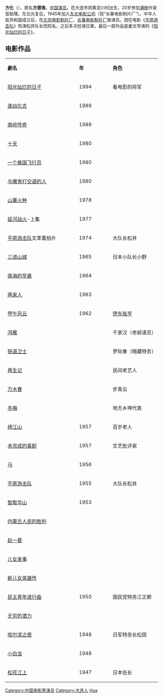 {{BLP unsourced|time=2021-08-05T00:04:44+00:00}}
{{藝人
|姓名 = 方化
|類型 = 男演員
|圖片 = 
|圖片尺寸 = 
|圖片簡介 = 
|原名 = 方德海
|英文名 = 
|暱稱 = 
|其他藝名 = 
|國籍 = {{PRC}}
|民族 = 
|籍貫 = 
|出生日期 = {{birth_date|1925|8|30}}
|出生地點 = [[中华民国|中华民国]][[大连市|大连市]]
|逝世日期 = 
|逝世地點 = {{CHN}}[[北京市|北京市]]
|職業 = 电影[[演員|演員]] 
|出道作 = 
|網站 = 
|獎項 = 
|IMDb = 
}}
'''方化'''（{{bd|1925年|8月30日|1994年|11月7日|catIdx=F}}），原名'''方德海'''，[[中国|中国]][[演员|演员]]。在大连市郊黄泥川村出生，20岁参加[[满映|满映]]作录音助理。东北光复后，1945年加入[[东北电影公司|东北电影公司]]（现“长春电影制片厂”）。中华人民共和国成立后，在[[北京电影制片厂|北京电影制片厂]]、[[长春电影制片厂|长春电影制片厂]]做演员。因在电影《[[平原游击队|平原游击队]]》饰演松井队长而知名，之后多次扮演日軍。最后一部作品是姜文导演的《[[阳光灿烂的日子|阳光灿烂的日子]]》。
　　
==电影作品==
{|class="wikitable" width="30%"
|- style="background:snow; color:black" align=center
|style="width:15%"|'''劇名'''||style="width:5%"|'''年'''||style="width:10%"|'''角色'''
|-
|[[阳光灿烂的日子|阳光灿烂的日子]]||1994||看电影的将军
|-
|[[逢凶化吉|逢凶化吉]]||1989|| 　　    
|-
|[[南岭传奇|南岭传奇]]||1988||
|-
|[[十天|十天]]||1980||
|-
|[[一个美国飞行员|一个美国飞行员]]||1980||
|-
|[[与魔鬼打交道的人|与魔鬼打交道的人]]||1980||
|-
|[[山寨火种|山寨火种]]||1978||
|-
|[[延河战火|延河战火]]-上集||1977||
|-
|[[平原游击队|平原游击队]]文革重拍片||1974||大队长松井
|-
|[[三进山城|三进山城]]||1965||日本小队长小野
|-
|[[南海的早晨|南海的早晨]]||1964||
|-
|[[两家人|两家人]]||1963||
|-
|[[甲午风云|甲午风云]]||1962||[[伊东祐亨|伊东祐亨]]
|-
|[[鸿雁|鸿雁]]|| ||千家汉（老邮递员）
|-
|[[铁道卫士|铁道卫士]]|| ||罗际春（暗藏特务）
|-
|[[再生记|再生记]]|| ||民间老艺人
|-
|[[万木春|万木春]]|| ||步青云
|-
|[[冬梅|冬梅]]|| ||地方乡坤代表
|-
|[[绣江山|绣江山]]||1957||百岁老人
|-
|[[未完成的喜剧|未完成的喜剧]]||1957||文艺批评家
|-
|[[马|马]] ||1956||
|-
|[[平原游击队|平原游击队]]||1955||大队长松井 
|-
|[[智取华山|智取华山]]||1953||
|-
|[[内蒙古人民的胜利|内蒙古人民的胜利]]|| ||
|-
|[[赵一曼|赵一曼]]|| ||
|-
|[[儿女亲事|儿女亲事]]|| ||
|-
|[[新儿女英雄传|新儿女英雄传]]|| ||
|-
|[[民主青年进行曲|民主青年进行曲]]||1950||国民党特务江正卿
|-
|[[无穷的潜力|无穷的潜力]]|| ||
|-
|[[哈尔滨之夜|哈尔滨之夜]]||1948||日军特务长松田
|-
|[[小白龙|小白龙]]||1948||
|-
|[[松花江上|松花江上]]||1947||日本伍长
|}

{{DEFAULTSORT:fang hua}}
[[Category:中国电影男演员|Category:中国电影男演员]]
[[Category:大连人|Category:大连人]]
[[Category:方姓|Hua]]